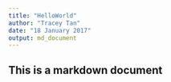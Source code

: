```yaml
---
title: "HelloWorld"
author: "Tracey Tan"
date: "18 January 2017"
output: md_document
---
```


## This is a markdown document